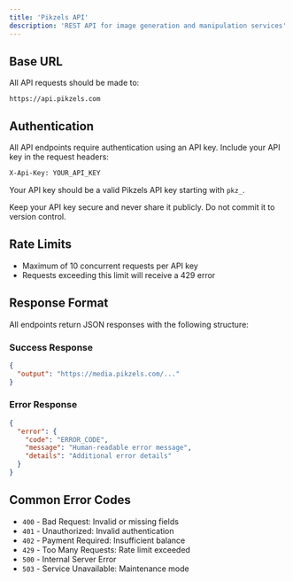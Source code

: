 ```yaml
---
title: 'Pikzels API'
description: 'REST API for image generation and manipulation services'
---
```


## Base URL

All API requests should be made to:

```
https://api.pikzels.com
```

## Authentication

All API endpoints require authentication using an API key. Include your API key in the request headers:

```bash
X-Api-Key: YOUR_API_KEY
```

Your API key should be a valid Pikzels API key starting with `pkz_`.

<Warning>
  Keep your API key secure and never share it publicly. Do not commit it to version control.
</Warning>

## Rate Limits

- Maximum of 10 concurrent requests per API key
- Requests exceeding this limit will receive a 429 error

## Response Format

All endpoints return JSON responses with the following structure:

### Success Response
```json
{
  "output": "https://media.pikzels.com/..."
}
```

### Error Response
```json
{
  "error": {
    "code": "ERROR_CODE",
    "message": "Human-readable error message",
    "details": "Additional error details"
  }
}
```

## Common Error Codes

- `400` - Bad Request: Invalid or missing fields
- `401` - Unauthorized: Invalid authentication
- `402` - Payment Required: Insufficient balance
- `429` - Too Many Requests: Rate limit exceeded
- `500` - Internal Server Error
- `503` - Service Unavailable: Maintenance mode